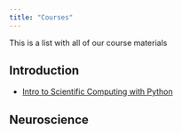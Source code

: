 ```yaml
---
title: "Courses"
---
```


This is a list with all of our course materials

## Introduction

- [Intro to Scientific Computing with Python](./courses/intro-to-python/index.qmd)

## Neuroscience